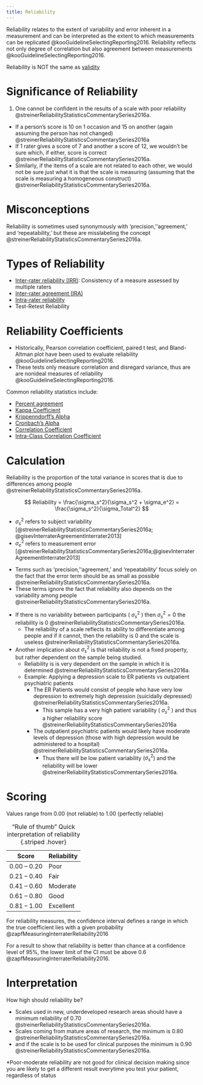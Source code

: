 ```yaml
---
title: Reliability
---
```


Reliability relates to the extent of variability and error inherent
in a measurement and can be interpreted as the extent to which measurements can be replicated @kooGuidelineSelectingReporting2016.
Reliability reflects not only degree of correlation but also agreement between measurements @kooGuidelineSelectingReporting2016.


Reliability is NOT the same as [validity]({{< var ref-validity.path >}})

# Significance of Reliability

1. One cannot be confident in the results of a scale with poor reliability @streinerReliabilityStatisticsCommentarySeries2016a.

:::{.callout title="Example of Poor reliability"}

- If a person’s score is 10 on 1 occasion and 15 on another (again assuming the person has not changed) @streinerReliabilityStatisticsCommentarySeries2016a
- If 1 rater gives a score of 7 and another a score of 12, we wouldn’t be sure which, if either, score is correct @streinerReliabilityStatisticsCommentarySeries2016a.
- Similarly, if the items of a scale are not related to each other, we would not be sure just what it is that the scale is measuring (assuming that the scale is measuring a homogeneous construct) @streinerReliabilityStatisticsCommentarySeries2016a.
:::

# Misconceptions

Reliability is sometimes used synonymously with ‘precision,’‘agreement,’ and ‘repeatability,’ but these are  misslabeling the concept @streinerReliabilityStatisticsCommentarySeries2016a.



# Types of Reliability

- [Inter-rater reliability (IRR)]({{< var ref-reliability.interrater >}}): Consistency of a measure assessed by multiple raters
- [Inter-rater agreement (IRA)]({{< var ref-inter-rater.agreement >}})
- [Intra-rater reliability]({{< var ref-reliability.intrarater >}})
- Test-Retest Reliability











# Reliability Coefficients

:::{.callout title="Outdated measures of reliability" collapse="true"}

- Historically, Pearson correlation coefficient, paired t test, and Bland-Altman plot have been used to evaluate reliability @kooGuidelineSelectingReporting2016.
- These tests only measure correlation and disregard variance, thus are  are nonideal measures of reliability @kooGuidelineSelectingReporting2016.
:::


Common reliability statistics include:

- [Percent agreement]({{< var ref-reliability.percent-agreement >}})
- [Kappa Coefficient]({{< var ref-reliability.kappa-coefficient >}})
- [Krippenndorff's Alpha]({{< var ref-reliability.kriffindorffs-alpha >}})
- [Cronbach's Alpha]({{< var ref-reliability.cronbachs-alpha >}})
- [Correlation Coefficient]({{< var ref-correlation-coefficient.path >}})
- [Intra-Class Correlation Coefficient]({{< var ref-reliability.icc >}})

# Calculation

Reliability is the proportion of the total variance in scores that is due to differences among people @streinerReliabilityStatisticsCommentarySeries2016a.

$$
Reliability = \frac{\sigma_s^2}{\sigma_s^2 + \sigma_e^2} = \frac{\sigma_s^2}{\sigma_Total^2}
$$

- $\sigma_s^2$ refers to subject variability [@streinerReliabilityStatisticsCommentarySeries2016a; @gisevInterraterAgreementInterrater2013]
- $\sigma_e^2$ refers to measurement error [@streinerReliabilityStatisticsCommentarySeries2016a;@gisevInterraterAgreementInterrater2013]


:::{.callout-note}
- Terms such as ‘precision,’‘agreement,’ and ‘repeatability’ focus solely on the fact that the error term should be as small as possible @streinerReliabilityStatisticsCommentarySeries2016a.
- These terms ignore the fact that reliability also depends on the variability among people @streinerReliabilityStatisticsCommentarySeries2016a.
:::

:::{.callout-note title="Subject variability implications"}

- If there is no variability between participants ( $\sigma_s^2$ ) then $\sigma_s^2 = 0$ the reliability is 0 @streinerReliabilityStatisticsCommentarySeries2016a.
    - The reliability of a scale reflects its ability to differentiate among people and if it cannot, then the reliability is 0 and the scale is useless @streinerReliabilityStatisticsCommentarySeries2016a.
- Another implication about $\sigma_s^2$ is that reliability is not a fixed property, but rather dependent on the sample being studied.
    - Reliability is is very dependent on the sample in which it is determined @streinerReliabilityStatisticsCommentarySeries2016a.
    - Example: Applying a depression scale to ER patients vs outpatient psychiatric patients
        - The ER Patients would consist of people who have very low depression to extremely high depression (suicidally depressed) @streinerReliabilityStatisticsCommentarySeries2016a.
            - This sample has a very high patient variability ( $\sigma_s^2$ ) and thus a higher reliability score @streinerReliabilityStatisticsCommentarySeries2016a
        - The outpatient psychiatric patients would likely have moderate levels of depression (those with high depression would be administered to a hospital) @streinerReliabilityStatisticsCommentarySeries2016a.
            - Thus there will be low patient variability ($\sigma_s^2$) and the reliability will be lower @streinerReliabilityStatisticsCommentarySeries2016a.
:::

# Scoring {#scoring}

Values range from 0.00 (not reliable) to 1.00 (perfectly reliable) 

| Score | Reliability |
|-|-|
| 0.00 – 0.20 | Poor |
| 0.21 – 0.40 | Fair |
| 0.41 – 0.60 | Moderate |
| 0.61 – 0.80 | Good |
| 0.81 – 1.00 | Excellent |

: "Rule of thumb" Quick interpretation of reliability {.striped .hover}

For reliability measures, the confidence interval defines a range in which the true coefficient lies with a given probability @zapfMeasuringInterraterReliability2016

For a result to show that reliability is better than chance at a confidence level of 95%, the lower limit of the CI must be above 0.6 @zapfMeasuringInterraterReliability2016.


# Interpretation

:::{.callout title="How High Should Reliability be?"}
How high should reliability be? 

- Scales used in new, underdeveloped research areas should have a minimum reliability of 0.70 @streinerReliabilityStatisticsCommentarySeries2016a.
- Scales coming from mature areas of research, the minimum is 0.80 @streinerReliabilityStatisticsCommentarySeries2016a.
- and if the scale is to be used for clinical purposes the minimum is 0.90 @streinerReliabilityStatisticsCommentarySeries2016a.
:::

*Poor-moderate reliability are not good for clinical decision making since you are likely to get a different result everytime you test your patient, regardless of status
